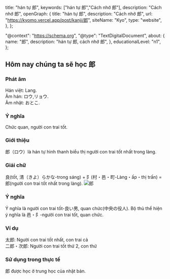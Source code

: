
  title: "hán tự 郎",
  keywords: ["hán tự 郎","Cách nhớ 郎"],
  description: "Cách nhớ 郎",
  openGraph: {
    title: "hán tự 郎",
    description: "Cách nhớ 郎",
    url: "https://kyomo.vercel.app/post/kanji/郎",
    siteName: "Kyo",
    type: "website",
  },
};

  "@context": "https://schema.org",
  "@type": "TextDigitalDocument",
  about: {
    name: "郎",
    description: "hán tự 郎, cách nhớ 郎",
  },
  educationalLevel: "n1",
};

##  Hôm nay chúng ta sẽ học 郎
### Phát âm
Hán việt: Lang.   
Âm hán: ロウ,リョウ.   
Âm nhật: おとこ.
### Ý nghĩa
Chức quan, người con trai tốt.
### Giới thiệu
郎（ロウ）là hán tự hình thanh biểu thị người con trai tốt nhất trong làng.
### Giải chữ
良(tốt, 清（きよ）らかな-trong sáng) + 阝(村・邑・町-Làng・ấp・thị trấn) = 郎(người con trai tốt nhất trong làng).
<Image src={photo_2} alt="郎" />
### Ý nghĩa
Ý nghĩa là người con trai tốt-良い男, quan chức(中央の役人). Bộ thủ thể hiện ý nghĩa là 邑・阝-người con trai tốt, quan chức.
### Ví dụ
太郎: Người con trai tốt nhất, con trai cả   
二郎・次郎: Người con trai tốt thứ 2, con thứ
### Sử dụng trong thực tế
郎 được học ở trung học của nhật bản.